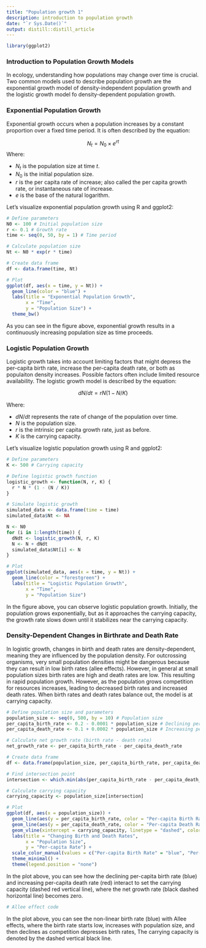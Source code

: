 ```yaml
---
title: "Population growth 1"
description: introduction to population growth
date: "`r Sys.Date()`"
output: distill::distill_article
---
```


```r
library(ggplot2)
```

### Introduction to Population Growth Models

In ecology, understanding how populations may change over time is crucial. Two common models used to describe population growth are the exponential growth model of density-independent population growth and the logistic growth model fo density-dependent population growth.

### Exponential Population Growth
Exponential growth occurs when a population increases by a constant proportion over a fixed time period. It is often described by the equation:

$$
N_t=N_0×e^{rt}
$$
Where:

* $N_t$ is the population size at time $t$.  
* $N_0$ is the initial population size.  
* $r$ is the per capita rate of increase; also called the per capita growth rate, or instantaneous rate of increase.  
* $e$ is the base of the natural logarithm.  

Let's visualize exponential population growth using R and ggplot2:

```r
# Define parameters
N0 <- 100 # Initial population size
r <- 0.1 # Growth rate
time <- seq(0, 50, by = 1) # Time period

# Calculate population size
Nt <- N0 * exp(r * time)

# Create data frame
df <- data.frame(time, Nt)

# Plot
ggplot(df, aes(x = time, y = Nt)) +
  geom_line(color = "blue") +
  labs(title = "Exponential Population Growth",
       x = "Time",
       y = "Population Size") +
  theme_bw()
```

As you can see in the figure above, exponential growth results in a continuously increasing population size as time proceeds.

### Logistic Population Growth

Logistic growth takes into account limiting factors that might depress the per-capita birth rate, increase the per-capita death rate, or both as populaiton density increases. Possible factors often include limited resource availability. The logistic growth model is described by the equation:

$$
{dN/dt}=rN(1-{N/K})
$$

Where:

* $dN/dt$ represents the rate of change of the population over time.  
* $N$ is the population size.    
* $r$ is the intrinsic per capita growth rate, just as before. 
* $K$ is the carrying capacity.  

Let's visualize logistic population growth using R and ggplot2:

```r
# Define parameters
K <- 500 # Carrying capacity

# Define logistic growth function
logistic_growth <- function(N, r, K) {
  r * N * (1 - (N / K))
}

# Simulate logistic growth
simulated_data <- data.frame(time = time)
simulated_data$Nt <- NA

N <- N0
for (i in 1:length(time)) {
  dNdt <- logistic_growth(N, r, K)
  N <- N + dNdt
  simulated_data$Nt[i] <- N
}

# Plot
ggplot(simulated_data, aes(x = time, y = Nt)) +
  geom_line(color = "forestgreen") +
  labs(title = "Logistic Population Growth",
       x = "Time",
       y = "Population Size")
```

In the figure above, you can observe logistic population growth. Initially, the population grows exponentially, but as it approaches the carrying capacity, the growth rate slows down until it stabilizes near the carrying capacity.

### Density-Dependent Changes in Birthrate and Death Rate

In logistic growth, changes in birth and death rates are density-dependent, meaning they are influenced by the population density. For outcrossing organisms, very small population densities might be dangerous because they can result in low birth rates (allee effects). However, in general at small population sizes birth rates are high and death rates are low. This resulting in rapid population growth. However, as the population grows competition for resources increases, leading to decreased birth rates and increased death rates. When birth rates and death rates balance out, the model is at carrying capacity.

```r
# Define population size and parameters
population_size <- seq(0, 500, by = 10) # Population size
per_capita_birth_rate <- 0.2 - 0.0001 * population_size # Declining per-capita birth rate
per_capita_death_rate <- 0.1 + 0.0002 * population_size # Increasing per-capita death rate

# Calculate net growth rate (birth rate - death rate)
net_growth_rate <- per_capita_birth_rate - per_capita_death_rate

# Create data frame
df <- data.frame(population_size, per_capita_birth_rate, per_capita_death_rate)

# Find intersection point
intersection <- which.min(abs(per_capita_birth_rate - per_capita_death_rate))

# Calculate carrying capacity
carrying_capacity <- population_size[intersection]

# Plot
ggplot(df, aes(x = population_size)) +
  geom_line(aes(y = per_capita_birth_rate, color = "Per-capita Birth Rate")) +
  geom_line(aes(y = per_capita_death_rate, color = "Per-capita Death Rate")) +
  geom_vline(xintercept = carrying_capacity, linetype = "dashed", color = "black") +
  labs(title = "Changing Birth and Death Rates",
       x = "Population Size",
       y = "Per-capita Rate") +
  scale_color_manual(values = c("Per-capita Birth Rate" = "blue", "Per-capita Death Rate" = "red")) +
  theme_minimal() +
  theme(legend.position = "none")
```

In the plot above, you can see how the declining per-capita birth rate (blue) and increasing per-capita death rate (red) interact to set the carrying capacity (dashed red vertical line), where the net growth rate (black dashed horizontal line) becomes zero.

```r
# Allee effect code
```

In the plot above, you can see the non-linear birth rate (blue) with Allee effects, where the birth rate starts low, increases with population size, and then declines as competition depresses birth rates, The carrying capacity is denoted by the dashed vertical black line.